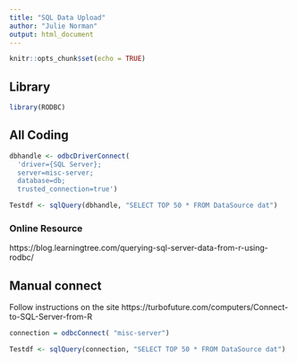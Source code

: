 ---
title: "SQL Data Upload"
author: "Julie Norman"
output: html_document
---

```{r setup, include=FALSE}
knitr::opts_chunk$set(echo = TRUE)
```


## Library

```{r}
library(RODBC)
```


## All Coding

```{r}
dbhandle <- odbcDriverConnect(
  'driver={SQL Server};
  server=misc-server;
  database=db;
  trusted_connection=true') 

Testdf <- sqlQuery(dbhandle, "SELECT TOP 50 * FROM DataSource dat")
```


### Online Resource

https://blog.learningtree.com/querying-sql-server-data-from-r-using-rodbc/


## Manual connect

Follow instructions on the site
https://turbofuture.com/computers/Connect-to-SQL-Server-from-R

```{r}
connection = odbcConnect( "misc-server") 

Testdf <- sqlQuery(connection, "SELECT TOP 50 * FROM DataSource dat")
```

